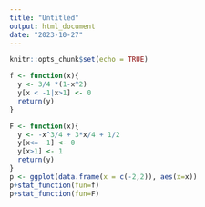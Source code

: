 ```yaml
---
title: "Untitled"
output: html_document
date: "2023-10-27"
---
```


```r
knitr::opts_chunk$set(echo = TRUE)
```


```r
f <- function(x){
  y <- 3/4 *(1-x^2)
  y[x < -1|x>1] <- 0
  return(y)
}

F <- function(x){
  y <- -x^3/4 + 3*x/4 + 1/2
  y[x<= -1] <- 0
  y[x>1] <- 1
  return(y)
}
p <- ggplot(data.frame(x = c(-2,2)), aes(x=x))
p+stat_function(fun=f)
p+stat_function(fun=F)
```

